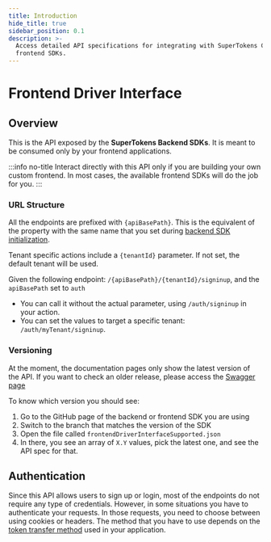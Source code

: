 ```yaml
---
title: Introduction
hide_title: true
sidebar_position: 0.1
description: >-
  Access detailed API specifications for integrating with SuperTokens Core and
  frontend SDKs.
---
```


# Frontend Driver Interface


## Overview

This is the API exposed by the **SuperTokens Backend SDKs**.
It is meant to be consumed only by your frontend applications.

:::info no-title
Interact directly with this API only if you are building your own custom frontend.
In most cases, the available frontend SDKs will do the job for you.
:::



### URL Structure

All the endpoints are prefixed with `{apiBasePath}`.
This is the equivalent of the property with the same name that you set during [backend SDK initialization](/docs/quickstart/backend-setup#2-initialize-the-sdk).

Tenant specific actions include a `{tenantId}` parameter. If not set, the default tenant will be used.

Given the following endpoint: `/{apiBasePath}/{tenantId}/signinup`, and the `apiBasePath` set to `auth`
- You can call it without the actual parameter, using `/auth/signinup` in your action. 
- You can set the values to target a specific tenant: `/auth/myTenant/signinup`.

### Versioning

At the moment, the documentation pages only show the latest version of the API.
If you want to check an older release, please access the [Swagger page](https://app.swaggerhub.com/apis/supertokens/FDI)

To know which version you should see:
1. Go to the GitHub page of the backend or frontend SDK you are using
2. Switch to the branch that matches the version of the SDK
3. Open the file called `frontendDriverInterfaceSupported.json`
4. In there, you see an array of `X.Y` values, pick the latest one, and see the API spec for that.


## Authentication

Since this API allows users to sign up or login, most of the endpoints do not require any type of credentials.
However, in some situations you have to authenticate your requests.
In those requests, you need to choose between using cookies or headers.
The method that you have to use depends on the [token transfer method](/docs/post-authentication/session-management/switch-between-cookies-and-header-authentication) used in your application.


